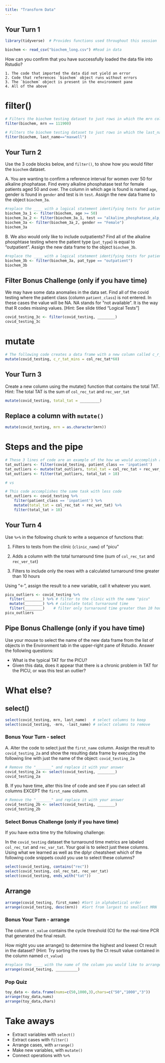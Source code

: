 ```yaml
---
title: "Transform Data"
---
```


## Your Turn 1

```r
library(tidyverse)  # Provides functions used throughout this session

biochem <- read_csv("biochem_long.csv") #Read in data
```

How can you confirm that you have successfully loaded the data file into Rstudio?

	1. The code that imported the data did not yield an error
	2. Code that references `biochem` object runs without errors
	3. The `biochem` object is present in the environment pane
	4. All of the above

# filter()

```r
# Filters the biochem testing dataset to just rows in which the mrn column is equal to 111900
filter(biochem, mrn == 111900)
```

```r
# Filters the biochem testing dataset to just rows in which the last_name column is equal to "stark"
filter(biochem, last_name=="maxwell")
```

## Your Turn 2

Use the 3 code blocks below, and `filter()`, to show how you would filter the `biochem` dataset.


A. You are wanting to confirm a reference interval for women over 50 for alkaline phophatase. Find every alkaline phosphatase test for female patients aged 50 and over. The column in which age is found is named `age`, gender is found in `gender` and test is in `test`. Assign the new data frame to the object `biochem_3a`.
```r
#replace the ____ with a logical statement identifying tests for patients greater than 50
biochem_3a_1 <- filter(biochem, age >= 50) 
biochem_3a_2 <- filter(biochem_3a_1, test == "alkaline_phosphatase_alp_iu_l")
biochem_3a <- filter(biochem_3a_2, gender == "Female")
biochem_3a
```


B. We also would only like to include outpatients? Find all of the alkaline phosphtase testing where the patient type (`pat_type`) is equal to "outpatient". Assign the new data frame to the object `biochem_3b`.
```r
#replace the ____ with a logical statement identifying tests for patients with demo_group equal to "client"
biochem_3b <- filter(biochem_3a, pat_type == "outpatient")
biochem_3b
```

## Filter Bonus Challenge (only if you have time)

We may have some data anomalies in the data set. Find all of the covid testing where the patient class (column `patient_class`) is not entered. In these cases the value will be NA. NA stands for "not available". It is the way that R codes missing values.  [Hint: See slide titled "Logical Tests"]
```r
covid_testing_3c <- filter(covid_testing, ________)
covid_testing_3c
```

# mutate

```r
# The following code creates a data frame with a new column called c_r_tat_mins which contains the collect to receive TAT quantified in minutes.
mutate(covid_testing, c_r_tat_mins = col_rec_tat*60)
```

## Your Turn 3
Create a new column using the mutate() function that contains the total TAT. 
Hint: The total TAT is the sum of `col_rec_tat` and `rec_ver_tat`

```r
mutate(covid_testing, total_tat = _________)
```

## Replace a column with `mutate()`

```r
mutate(covid_testing, mrn = as.character(mrn))
```

# Steps and the pipe

```r
# These 3 lines of code are an example of the how we would accomplish a multi-step analysis based on what we've learned so far. 
tat_outliers <- filter(covid_testing, patient_class == 'inpatient')
tat_outliers <- mutate(tat_outliers, total_tat = col_rec_tat + rec_ver_tat)
tat_outliers <- filter(tat_outliers, total_tat > 18)

# vs

# This code accomplishes the same task with less code
tat_outliers <- covid_testing %>% 
	filter(patient_class == 'inpatient') %>% 
	mutate(total_tat = col_rec_tat + rec_ver_tat) %>%   
	filter(total_tat > 18)

```

## Your Turn 4

Use `%>%` in the following chunk to write a sequence of functions that: 

1. Filters to tests from the clinic (`clinic_name`) of "picu"

2. Adds a column with the total turnaround time (sum of `col_rec_tat` and `rec_ver_tat`)

3. Filters to include only the rows with a calculated turnaround time greater than 10 hours

Using "<-", assign the result to a new variable, call it whatever you want.

```r
picu_outliers <- covid_testing %>% 
  filter(________) %>% # filter to the clinic with the name "picu"
  mutate(________) %>% # calculate total turnaround time
  filter(________)    # filter only turnaround time greater than 10 hours
picu_outliers
```

## Pipe Bonus Challenge (only if you have time)

Use your mouse to select the name of the new data frame from the list of objects in the Environment tab in the upper-right pane of Rstudio. Answer the following questions:

- What is the typical TAT for the PICU?
- Given this data, does it appear that there is a chronic problem in TAT for the PICU, or was this test an outlier?

# What else?

## select()

```r
select(covid_testing, mrn, last_name)   # select columns to keep
select(covid_testing, -mrn, -last_name) # select columns to remove 
```

### Bonus Your Turn - select

A. Alter the code to select just the `first_name` column. Assign the result to `covid_testing_2a` and show the resulting data frame by executing the following line with just the name of the object: `covid_testing_2a` 

```r
# Remove the "_______" and replace it with your answer
covid_testing_2a <- select(covid_testing, ________)
covid_testing_2a
```

B. If you have time, alter this line of code and see if you can select all columns EXCEPT the `first_name` column.

```r
# Remove the "_______" and replace it with your answer
covid_testing_2b <- select(covid_testing, ________)
covid_testing_2b
```

### Select Bonus Challenge (only if you have time)

If you have extra time try the following challenge:

In the `covid_testing` dataset the turnaround time metrics are labeled `col_rec_tat` and `rec_var_tat`. Your goal is to select just these columns. Using what we learned as well as the dplyr cheatsheet which of the following code snippets could you use to select these columns?

```r
select(covid_testing, contains("rec"))
select(covid_testing, col_rec_tat, rec_ver_tat)
select(covid_testing, ends_with("tat"))

```

## Arrange

```r
arrange(covid_testing, first_name) #Sort in alphabetical order
arrange(covid_testing, desc(mrn))  #Sort from largest to smallest MRN
```

### Bonus Your Turn - arrange

The column `ct_value` contains the cycle threshold (Ct) for the real-time PCR that generated the final result.

How might you use arrange() to determine the highest and lowest Ct result in the dataset? (Hint: Try sorting the rows by the Ct result value contained in the column named `ct_value`) 

```r
#replace the ____ with the name of the column you would like to arrange the dataframe by.
arrange(covid_testing, __________)
```

### Pop Quiz

```r
toy_data <- data.frame(nums=c(50,1000,3),chars=c("50","1000","3"))
arrange(toy_data,nums)
arrange(toy_data,chars)
```

# Take aways

* Extract variables with `select()`  
* Extract cases with `filter()`  
* Arrange cases, with `arrange()`  
* Make new variables, with `mutate()`  
* Connect operations with `%>%`  
